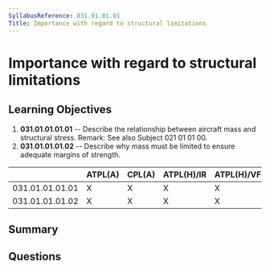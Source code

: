 ```yaml
---
SyllabusReference: 031.01.01.01
Title: Importance with regard to structural limitations
---
```


# Importance with regard to structural limitations

## Learning Objectives

1. **031.01.01.01.01** -- Describe the relationship between aircraft mass and
   structural stress. Remark: See also Subject 021 01 01 00.
2. **031.01.01.01.02** -- Describe why mass must be limited to ensure adequate
   margins of strength.

|                 | ATPL(A) | CPL(A) | ATPL(H)/IR | ATPL(H)/VFR | CPL(H) | IR  | CBIR(A) |
| --------------- | ------- | ------ | ---------- | ----------- | ------ | --- | ------- |
| 031.01.01.01.01 | X       | X      | X          | X           | X      |     |         |
| 031.01.01.01.02 | X       | X      | X          | X           | X      |     |         |

## Summary

## Questions
